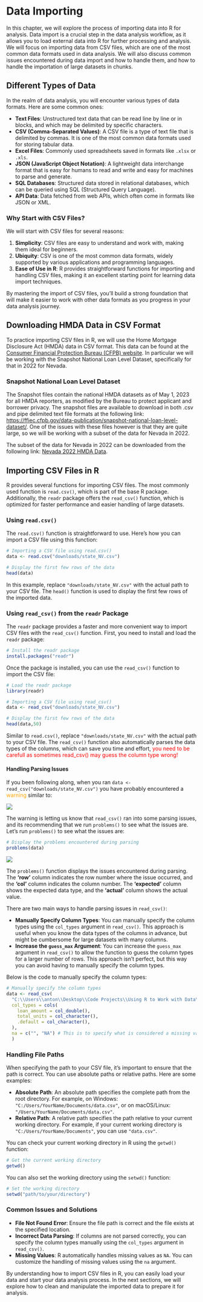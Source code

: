 # Data Importing

In this chapter, we will explore the process of importing data into R for analysis. Data import is a crucial step in the data analysis workflow, as it allows you to load external data into R for further processing and analysis. We will focus on importing data from CSV files, which are one of the most common data formats used in data analysis. We will also discuss common issues encountered during data import and how to handle them, and how to handle the importation of large datasets in chunks.

## Different Types of Data

In the realm of data analysis, you will encounter various types of data formats. Here are some common ones:

-   **Text Files**: Unstructured text data that can be read line by line or in blocks, and which may be delimited by specific characters. 
-   **CSV (Comma-Separated Values)**: A CSV file is a type of text file that is delimited by commas. It is one of the most common data formats used for storing tabular data.
-   **Excel Files**: Commonly used spreadsheets saved in formats like `.xlsx` or `.xls`.
-   **JSON (JavaScript Object Notation)**: A lightweight data interchange format that is easy for humans to read and write and easy for machines to parse and generate.
-   **SQL Databases**: Structured data stored in relational databases, which can be queried using SQL (Structured Query Language).
-   **API Data**: Data fetched from web APIs, which often come in formats like JSON or XML.

### Why Start with CSV Files?

We will start with CSV files for several reasons:

1.  **Simplicity**: CSV files are easy to understand and work with, making them ideal for beginners.
2.  **Ubiquity**: CSV is one of the most common data formats, widely supported by various applications and programming languages.
3.  **Ease of Use in R**: R provides straightforward functions for importing and handling CSV files, making it an excellent starting point for learning data import techniques.

By mastering the import of CSV files, you'll build a strong foundation that will make it easier to work with other data formats as you progress in your data analysis journey.

## Downloading HMDA Data in CSV Format

To practice importing CSV files in R, we will use the Home Mortgage Disclosure Act (HMDA) data in CSV format. This data can be found at the [Consumer Financial Protection Bureau (CFPB) website](https://ffiec.cfpb.gov/). In particular we will be working with the Snapshot National Loan Level Dataset, specifically for that in 2022 for Nevada.

### Snapshot National Loan Level Dataset {#snapshot-national-loan-level-dataset}

The Snapshot files contain the national HMDA datasets as of May 1, 2023 for all HMDA reporters, as modified by the Bureau to protect applicant and borrower privacy. The snapshot files are available to download in both .csv and pipe delimited text file formats at the following link: <https://ffiec.cfpb.gov/data-publication/snapshot-national-loan-level-dataset/>. One of the issues with these files however is that they are quite large, so we will be working with a subset of the data for Nevada in 2022.

The subset of the data for Nevada in 2022 can be downloaded from the following link: [Nevada 2022 HMDA Data](https://ffiec.cfpb.gov/v2/data-browser-api/view/csv?states=NV&years=2022).

## Importing CSV Files in R

R provides several functions for importing CSV files. The most commonly used function is `read.csv()`, which is part of the base R package. Additionally, the `readr` package offers the `read_csv()` function, which is optimized for faster performance and easier handling of large datasets.

### Using `read.csv()`

The `read.csv()` function is straightforward to use. Here’s how you can import a CSV file using this function:

``` r
# Importing a CSV file using read.csv()
data <- read.csv("downloads/state_NV.csv")

# Display the first few rows of the data
head(data)
```

In this example, replace `"downloads/state_NV.csv"` with the actual path to your CSV file. The `head()` function is used to display the first few rows of the imported data.

### Using `read_csv()` from the `readr` Package

The `readr` package provides a faster and more convenient way to import CSV files with the `read_csv()` function. First, you need to install and load the `readr` package:

``` r
# Install the readr package
install.packages("readr")
```

Once the package is installed, you can use the `read_csv()` function to import the CSV file:

``` r
# Load the readr package
library(readr)

# Importing a CSV file using read_csv()
data <- read_csv("downloads/state_NV.csv")

# Display the first few rows of the data
head(data,50)
```

Similar to `read.csv()`, replace `"downloads/state_NV.csv"` with the actual path to your CSV file. The `read_csv()` function also automatically parses the data types of the columns, which can save you time and effort, [you need to be carefull as sometimes read_csv() may guess the column type wrong!]{style="color:red;"}

#### Handling Parsing Issues

If you been following along, when you ran `data <- read_csv("downloads/state_NV.csv")` you have probably encountered a [warning]{style="color:orange"} similar to:

![](images/clipboard-3586307356.png)

The warning is letting us know that `read_csv()` ran into some parsing issues, and its recommending that we run `problems()` to see what the issues are. Let's run `problems()` to see what the issues are:

``` r
# Display the problems encountered during parsing
problems(data)
```
![](images/clipboard-1927136276.png)

The `problems()` function displays the issues encountered during parsing. The **'row'** column indicates the row number where the issue occurred, and the **'col'** column indicates the column number. The **'expected'** column shows the expected data type, and the **'actual'** column shows the actual value.

There are two main ways to handle parsing issues in `read_csv()`:

-   **Manually Specify Column Types**: You can manually specify the column types using the `col_types` argument in `read_csv()`. This approach is useful when you know the data types of the columns in advance, but might be cumbersome for large datasets with many columns.
-   **Increase the `guess_max` Argument**: You can increase the `guess_max` argument in `read_csv()` to allow the function to guess the column types for a larger number of rows. This approach isn't perfect, but this way you can avoid having to manually specify the column types.

Below is the code to manually specify the column types:
``` r
# Manually specify the column types
data <- read_csv(
  "C:\\Users\\anton\\Desktop\\Code Projects\\Using R to Work with Data\\downloads\\state_NV.csv",
  col_types = cols(
    loan_amount = col_double(),
    total_units = col_character(),
    .default = col_character(),
  ),
  na = c("", "NA") # This is to specify what is considered a missing value
  )
```



### Handling File Paths

When specifying the path to your CSV file, it's important to ensure that the path is correct. You can use absolute paths or relative paths. Here are some examples:

-   **Absolute Path**: An absolute path specifies the complete path from the root directory. For example, on Windows: `"C:/Users/YourName/Documents/data.csv"`, or on macOS/Linux: `"/Users/YourName/Documents/data.csv"`.
-   **Relative Path**: A relative path specifies the path relative to your current working directory. For example, if your current working directory is `"C:/Users/YourName/Documents"`, you can use `"data.csv"`.

You can check your current working directory in R using the `getwd()` function:

``` r
# Get the current working directory
getwd()
```

You can also set the working directory using the `setwd()` function:

``` r
# Set the working directory
setwd("path/to/your/directory")
```

### Common Issues and Solutions

-   **File Not Found Error**: Ensure the file path is correct and the file exists at the specified location.
-   **Incorrect Data Parsing**: If columns are not parsed correctly, you can specify the column types manually using the `col_types` argument in `read_csv()`.
-   **Missing Values**: R automatically handles missing values as `NA`. You can customize the handling of missing values using the `na` argument.

By understanding how to import CSV files in R, you can easily load your data and start your data analysis process. In the next sections, we will explore how to clean and manipulate the imported data to prepare it for analysis.

\newpage
